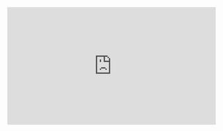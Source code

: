 
<Meta title="Getting Started/ Introduction" />

<iframe src="https://giphy.com/embed/l0IygWpszunxnkMAo" width="480" height="270" frameBorder="0" className="giphy-embed" />

# Introduction
Poggle is a React Component library aimed at speeding up the development of React websites. Poggle was built using TypeScript, to make it scalable and also minimise errors when developing.

## Install Poggle
You can easily install Poggle from NPM or Yarn using the following commands in your terminal:

##### NPM

```
npm install @Poggle/core
```
##### Yarn

```
yarn add @Poggle/core
```

# Font Installation
Poggle was built using the Roboto font, as we found it the most elegant. Please be sure to add this to the index.html of your project, by copying and pasting the following code:

```
<link rel="stylesheet" href="https://fonts.googleapis.com/css?family=Roboto:300,400,500,700&display=swap"/>
```
